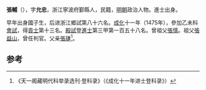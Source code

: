 '''張輔'''（{{bd|1447年||？}}），字'''允忠'''，浙江寧波府鄞縣人，民籍，[[明朝|明朝]]政治人物。進士出身。

早年出身國子生，后进浙江鄉試第八十六名。[[成化|成化]]十一年（1475年），參加乙未科[[會試|會試]]，得[[貢士|貢士]]第十三名。[[殿試|殿試]]登[[進士|進士]]第三甲第一百五十八名。曾祖父[[張慎|張慎]]。祖父[[張益山|張益山]]，曾任判官。父亲[[張璡|張璡]]<ref>《天一阁藏明代科举录选刊·登科录》（《成化十一年进士登科录》）</ref>。

==参考==
{{reflist}}
{{明朝人物小作品}}
{{成化十一年乙未科殿試金榜}}